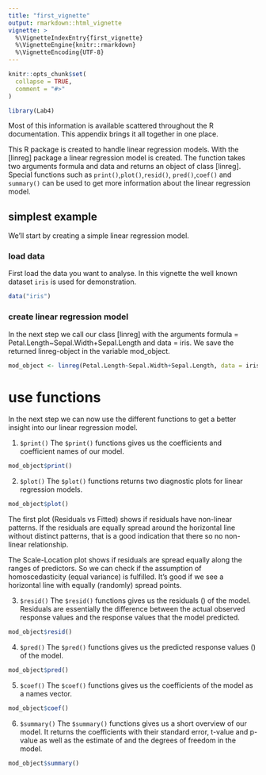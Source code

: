 ```yaml
---
title: "first_vignette"
output: rmarkdown::html_vignette
vignette: >
  %\VignetteIndexEntry{first_vignette}
  %\VignetteEngine{knitr::rmarkdown}
  %\VignetteEncoding{UTF-8}
---
```


```r
knitr::opts_chunk$set(
  collapse = TRUE,
  comment = "#>"
)
```

```r
library(Lab4)
```

Most of this information is available scattered throughout the R documentation. This appendix brings it all together in one place. 

This R package is created to handle linear regression models. With the [linreg] package a linear regression model is created. The function takes two arguments formula and data and returns an object of class [linreg]. Special functions such as `print()`,`plot()`,`resid()`, `pred()`,`coef()` and `summary()` can be used to get more information about the linear regression model. 



## simplest example
We'll start by creating a simple linear regression model. 

### load data
First load the data you want to analyse. In this vignette the well known dataset `iris` is used for demonstration. 
```r
data("iris")
```


### create linear regression model
In the next step we call our class [linreg] with the arguments formula = Petal.Length~Sepal.Width+Sepal.Length and data = iris. We save the returned linreg-object in the variable mod_object. 
```r

mod_object <- linreg(Petal.Length~Sepal.Width+Sepal.Length, data = iris)

```

# use functions
In the next step we can now use the different functions to get a better insight into our linear regression model. 

1. `$print()`
The `$print()` functions gives us the coefficients and coefficient names of our model. 
```r
mod_object$print()
```


2. `$plot()`
The `$plot()` functions returns two diagnostic plots for linear regression models. 

```r
mod_object$plot()
```

The first plot (Residuals vs Fitted) shows if residuals have non-linear patterns. If the residuals are equally spread around the horizontal line without distinct patterns, that is a good indication that there so no non-linear relationship. 

The Scale-Location plot shows if residuals are spread equally along the ranges of predictors. So we can check if the assumption of homoscedasticity (equal variance) is fulfilled. It's good if we see a horizontal line with equally (randomly) spread points. 


3. `$resid()`
The `$resid()` functions gives us the residuals (\hat{e}) of the model. Residuals are essentially the difference between the actual observed response values and the response values that the model predicted.
```r
mod_object$resid()
```


4. `$pred()`
The `$pred()` functions gives us the predicted response values (\hat{y}) of the model. 
```r
mod_object$pred()
```


5. `$coef()`
The `$coef()` functions gives us the coefficients of the model as a names vector. 
```r
mod_object$coef()
```


6. `$summary()` 
The `$summary()` functions gives us a short overview of our model. It returns the coefficients with their standard error, t-value and p-value as well as the estimate of \hat{\sigma} and the degrees of freedom in the model. 
```r
mod_object$summary()
```

